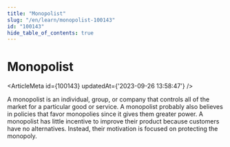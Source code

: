 ```yaml
---
title: "Monopolist"
slug: "/en/learn/monopolist-100143"
id: "100143"
hide_table_of_contents: true
---
```



# Monopolist

<ArticleMeta id={100143} updatedAt={'2023-09-26 13:58:47'} />
<div className='border-solid border-b border-t-0 my-4 border-[var(--ifm-color-gray-300)]' />

A monopolist is an individual, group, or company that controls all of the market for a particular good or service. A monopolist probably also believes in policies that favor monopolies since it gives them greater power. A monopolist has little incentive to improve their product because customers have no alternatives. Instead, their motivation is focused on protecting the monopoly.
